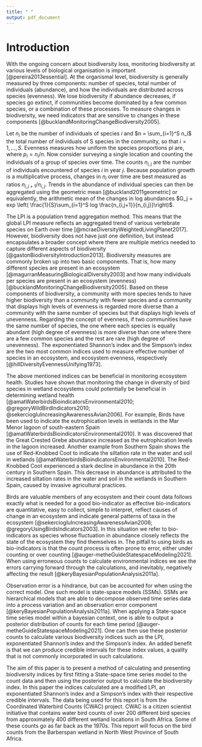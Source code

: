 ```yaml
---
title: " "
output: pdf_document
---
```


# Introduction

<!-- Biodiversity (or biological diversity) is, in its simple terms, refers to the "variety of life" [@gastonBiodiversityIntroduction2013]. According to the Convention on Biological Diversity, "Biological diversity means the variability among living organisms from all sources including, inter alia, terrestrial, marine and other aquatic ecosystems and the ecological complexes of which they are part; this includes diversity within species, between species and ecosystems." -->

<!-- Biodiversity is an essential characteristic for ecosystem health, as loss of biodiversity leads to reduced ecosystem resilience [@ritchieBiodiversity2021]. Every species in an ecosystem plays a role in its upkeep, and a great loss to any group of these species is cause for alarm [@duffyWhyBiodiversityImportant2009]. Unfortunately, it has been widely reported that there has been a decreasing trend of global biodiversity. According to WWF’s 2018 living planet report, there has been a 60% global decrease in biodiversity of mammals, fish, birds, reptiles and amphibians [@grootenLivingPlanetReport2018].  -->

<!-- Given the importance of biodiversity there have been many efforts in preserving biodiveristy on local and global levels. The most notable of these campaigns is the Aichi Biodiversity targets. The Aichi Convention on Biological Diversity presented a strategic plan in 2011 to improve global biodiversity. This plan is made up of 5 goals and 20 targets. The strategic plan needed appropriate metrics to measure its success, and as a result the Living Planet Index (LPI) was created. The LPI measures the progress of Aichi strategic goal C. Aichi strategic goal C states: “To improve the status of biodiversity by safeguarding ecosystems, species and genetic diversity” (Convention on Biological Diversity 2020). -->

With the ongoing concern about biodiversity loss, monitoring biodiversity at various levels of biological organisation is important [@pereira2013essential]. At the organismal level, biodiversity is generally measured by three components: number of species, total number of individuals (abundance), and how the individuals are distributed across species (evenness). We lose biodiversity if abundance decreases, if species go extinct, if communities become dominated by a few common species, or a combination of these processes. To measure changes in biodiversity, we need indicators that are sensitive to changes in these components [@bucklandMonitoringChangeBiodiversity2005]. 

Let $n_i$ be the number of individuals of species $i$ and $n = \sum_{i=1}^S n_i$ the total number of individuals of S species in the community, so that $i = 1, \ldots , S$. Evenness measures how uniform the species proportions pi are, where $p_i = n_i /n$. Now consider surveying a single location and counting the individuals of a group of species over time. The counts $n_{i,j}$ are the number of individuals encountered of species $i$ in year $j$. Because population growth is a multiplicative process, changes in $n_i$ over time are best measured as ratios $n_{i,j+1}/n_{i,j}$. Trends in the abundance of individual species can then be aggregated using the geometric mean [@buckland2011geometric] or equivalently, the arithmetic mean of the changes in log abundances $G_j = exp \left( \frac{1}{S}\sum_{i=1}^S log \frac{n_{i,j+1}}{n_{i,j}}\right)$.

The LPI is a population trend aggregation method. This means that the global LPI measure reflects an aggregated trend of various vertebrate species on Earth over time [@mcraeDiversityWeightedLivingPlanet2017]. However, biodiversity does not have just one definition, but instead encapsulates a broader concept where there are multiple metrics needed to capture different aspects of biodiversity [@gastonBiodiversityIntroduction2013]. Biodiversity measures are commonly broken up into two basic components. That is, how many different species are present in an ecosystem [@magurranMeasuringBiologicalDiversity2003] and how many individuals per species are present in an ecosystem (evenness) [@bucklandMonitoringChangeBiodiversity2005]. Based on these components of biodiversity, a community with more species tends to have higher biodiversity than a community with fewer species and a community that displays high levels of evenness is regarded more diverse than a community with the same number of species but that displays high levels of unevenness. Regarding the concept of evenness, if two communities have the same number of species, the one where each species is equally abundant (high degree of evenness) is more diverse than one where there are a few common species and the rest are rare (high degree of unevenness). The exponentiated Shannon's index and the Simpson's index are the two most common indices used to measure effective number of species in an ecosystem, and ecosystem evenness, respectively [@hillDiversityEvennessUnifying1973].

The above mentioned indices can be beneficial in monitoring ecosystem health. Studies have shown that monitoring the change in diversity of bird species in wetland ecosystems could potentially be beneficial in determining wetland health [@amatWaterbirdsBioindicatorsEnvironmental2010; @gregoryWildBirdIndicators2010; @sekerciogluIncreasingAwarenessAvian2006]. For example, Birds have been used to indicate the eutrophication levels in wetlands in the Mar Menor lagoon of south-eastern Spain [@amatWaterbirdsBioindicatorsEnvironmental2010]. It was discovered that the Great Crested Grebe abundance increased as the eutrophication levels in the lagoon increased. Another example from Southern Spain shows the use of Red-Knobbed Coot to indicate the siltation rate in the water and soil in wetlands [@amatWaterbirdsBioindicatorsEnvironmental2010]. The Red-Knobbed Coot experienced a stark decline in abundance in the 20th century in Southern Spain. This decrease in abundance is attributed to the increased siltation rates in the water and soil in the wetlands in Southern Spain, caused by invasive agricultural practices.

Birds are valuable members of any ecosystem and their count data follows exactly what is needed for a good bio-indicator as effective bio-indicators are quantitative, easy to collect, simple to interpret, reflect causes of change in an ecosystem and indicate general patterns of taxa in the ecosystem [@sekerciogluIncreasingAwarenessAvian2006; @gregoryUsingBirdsIndicators2003]. In this situation we refer to bio-indicators as species whose fluctuation in abundance closely reflects the state of the ecosystem they find themselves in. The pitfall to using birds as bio-indicators is that the count process is often prone to error, either under counting or over counting [@auger-metheGuideStatespaceModeling2021]. When using erroneous counts to calculate environmental indices we see the errors carrying forward through the calculations, and inevitably, negatively affecting the result [@keryBayesianPopulationAnalysis2011a].

Observation error is a hindrance, but can be accounted for when using the correct model. One such model is state-space models (SSMs). SSMs are hierarchical models that are able to decompose observed time series data into a process variation and an observation error component [@keryBayesianPopulationAnalysis2011a]. When applying a State-space time series model within a bayesian context, one is able to output a posterior distribution of counts for each time period [@auger-metheGuideStatespaceModeling2021]. One can then use these posterior counts to calculate various biodiversity indices such as the LPI, exponentiated Shannon's index and the Simpson's index. An added benefit is that we can produce credible intervals for these index values, a quality that is not commonly incorporated in such calculations.

The aim of this paper is to present a method of calculating and presenting biodiversity indices by first fitting a State-space time series model to the count data and then using the posterior output to calculate the biodiversity index. In this paper the indices calculated are a modified LPI, an exponentiated Shannon's index and a Simpson's index with their respective credible intervals. The data being used for this report is from the Coordinated Waterbird Counts (CWAC) project. CWAC is a citizen scientist initiative that contains water bird counts of over 200 different bird species from approximately 400 different wetland locations in South Africa. Some of these counts go as far back as the 1970s. This report will focus on the bird counts from the Barberspan wetland in North West Province of South Africa. 






